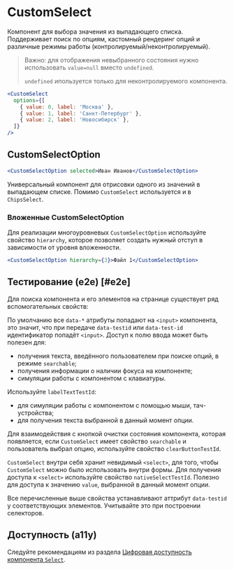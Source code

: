 <Overview>

# CustomSelect

Компонент для выбора значения из выпадающего списка. Поддерживает поиск по опциям, кастомный рендеринг опций и различные режимы работы (контролируемый/неконтролируемый).

</Overview>

> Важно: для отображения невыбранного состояния нужно использовать `value=null` вместо `undefined`.
>
> `undefined` ипользуется только для неконтролируемого компонента.

```jsx
<CustomSelect
  options={[
    { value: 0, label: 'Москва' },
    { value: 1, label: 'Санкт-Петербург' },
    { value: 2, label: 'Новосибирск' },
  ]}
/>
```

## CustomSelectOption

```jsx
<CustomSelectOption selected>Иван Иванов</CustomSelectOption>
```

Универсальный компонент для отрисовки одного из значений в выпадающем списке.
Помимо `CustomSelect` используется и в `ChipsSelect`.

### Вложенные CustomSelectOption

Для реализации многоуровневых `CustomSelectOption` используйте свойство `hierarchy`,
которое позволяет создать нужный отступ в зависимости от уровня вложенности.

```jsx
<CustomSelectOption hierarchy={3}>Файл 1</CustomSelectOption>
```

## Тестирование (e2e) [#e2e]

Для поиска компонента и его элементов на странице cуществует ряд вспомогательных свойств:

По умолчанию все `data-*` атрибуты попадают на `<input>` компонента, это значит, что при передаче
`data-testid` или `data-test-id` идентификатор попадёт `<input>`.
Доступ к полю ввода может быть полезен для:

- получения текста, введённого пользователем при поиске опций, в режиме `searchable`;
- получения информации о наличии фокуса на компоненте;
- симуляции работы с компонентом с клавиатуры.

Используйте `labelTextTestId`:

- для симуляции работы с компонентом с помощью мыши, тач-устройства;
- для получения текста выбранной в данный момент опции.

Для взаимодействия с кнопкой очистки состояния компонента, которая появляется,
если `CustomSelect` имеет свойство `searchable` и пользователь выбрал опцию, используйте свойство `clearButtonTestId`.

`CustomSelect` внутри себя хранит невидимый `<select>`, для того, чтобы `CustomSelect` можно было использовать внутри формы.
Для получения доступа к `<select>` используйте свойство `nativeSelectTestId`. Полезно для доступа к значению `value`,
выбранной в данный момент опции.

Все перечисленные выше свойства устанавливают аттрибут `data-testid` у соответствующих элементов. Учитывайте это при построении селекторов.

## Доступность (a11y)

Следуйте рекомендациям из раздела [Цифровая доступность компонента `Select`](/components/select#a11y).
